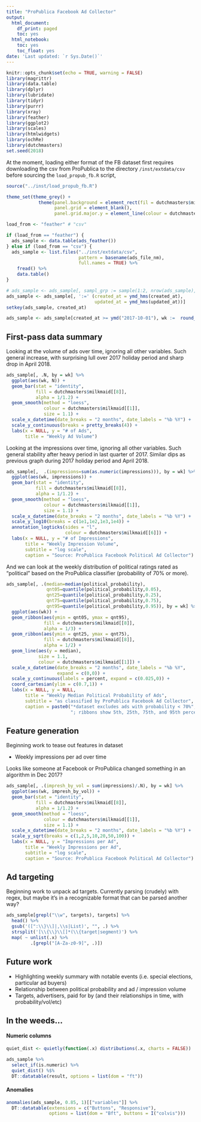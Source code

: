 ```yaml
---
title: "ProPublica Facebook Ad Collector"
output:
  html_document:
    df_print: paged
    toc: yes
  html_notebook:
    toc: yes
    toc_float: yes
date: 'Last updated: `r Sys.Date()`'
---
```


```r
knitr::opts_chunk$set(echo = TRUE, warning = FALSE)
library(magrittr)
library(data.table)
library(dplyr)
library(lubridate)
library(tidyr)
library(purrr)
library(xray)
library(feather)
library(ggplot2)
library(scales)
library(htmlwidgets)
library(ochRe)
library(dutchmasters)
set.seed(2018)
```

At the moment, loading either format of the FB dataset first requires downloading the csv from ProPublica to the directory `/inst/extdata/csv` before sourcing the `load_propub_fb.R` script,

```r
source("../inst/load_propub_fb.R")

theme_set(theme_grey() + 
            theme(panel.background = element_rect(fil = dutchmasters$milkmaid[[7]]),
                  panel.grid = element_blank(),
                  panel.grid.major.y = element_line(colour = dutchmasters$milkmaid[[6]])))
```

```r
load_from <- "feather" # "csv"

if (load_from == "feather") {
  ads_sample <- data.table(ads_feather())
} else if (load_from == "csv") {
  ads_sample <- list.files("../inst/extdata/csv",
                           pattern = basename(ads_file_nm),
                           full.names = TRUE) %>% 
    fread() %>% 
    data.table()
}
```

```r
# ads_sample <- ads_sample[, sampl_grp := sample(1:2, nrow(ads_sample), replace = TRUE)][sampl_grp == 1]
ads_sample <- ads_sample[, ':=' (created_at = ymd_hms(created_at),
                                 updated_at = ymd_hms(updated_at))]
setkey(ads_sample, created_at)

ads_sample <- ads_sample[created_at >= ymd("2017-10-01"), wk :=  round_date(created_at, "1 week")][!is.na(wk)]
```

## First-pass data summary

Looking at the volume of ads over time, ignoring all other variables. Such general increase, with surprising lull over 2017 holiday period and sharp drop in April 2018.

```r
ads_sample[, .N, by = wk] %>% 
  ggplot(aes(wk, N)) +
  geom_bar(stat = "identity",
           fill = dutchmasters$milkmaid[[8]],
           alpha = 1/1.2) +
  geom_smooth(method = "loess",
              colour = dutchmasters$milkmaid[[1]],
              size = 1.1) +
  scale_x_datetime(date_breaks = "2 months", date_labels = "%b %Y") +
  scale_y_continuous(breaks = pretty_breaks(4)) +
  labs(x = NULL, y = "# of Ads",
       title = "Weekly Ad Volume")
```

Looking at the impressions over time, ignoring all other variables. Such general stability after heavy period in last quarter of 2017. Similar dips as previous graph during 2017 holiday period and April 2018.

```r
ads_sample[,  .(impressions=sum(as.numeric(impressions))), by = wk] %>% 
  ggplot(aes(wk, impressions)) +
  geom_bar(stat = "identity",
           fill = dutchmasters$milkmaid[[8]],
           alpha = 1/1.2) +
  geom_smooth(method = "loess",
              colour = dutchmasters$milkmaid[[1]],
              size = 1.1) +
  scale_x_datetime(date_breaks = "2 months", date_labels = "%b %Y") +
  scale_y_log10(breaks = c(1e1,1e2,1e3,1e4)) +
  annotation_logticks(sides = "l", 
                      colour = dutchmasters$milkmaid[[6]]) +
  labs(x = NULL, y = "# of Impressions",
       title = "Weekly Impression Volume",
       subtitle = "log scale",
       caption = "Source: ProPublica Facebook Political Ad Collector")
```

And we can look at the weekly distribution of political ratings rated as "political" based on the ProPublica classifier (probability of 70% or more).

```r
ads_sample[, .(median=median(political_probability),
               qnt05=quantile(political_probability,0.05),
               qnt25=quantile(political_probability,0.25),
               qnt75=quantile(political_probability,0.75),
               qnt95=quantile(political_probability,0.95)), by = wk] %>% 
  ggplot(aes(wk)) +
  geom_ribbon(aes(ymin = qnt05, ymax = qnt95),
              fill = dutchmasters$milkmaid[[8]],
              alpha = 1/3) +
  geom_ribbon(aes(ymin = qnt25, ymax = qnt75),
              fill = dutchmasters$milkmaid[[8]],
              alpha = 1/2) +
  geom_line(aes(y = median),
            size = 1.1,
            colour = dutchmasters$milkmaid[[1]]) +
  scale_x_datetime(date_breaks = "2 months", date_labels = "%b %Y",
                   expand = c(0,0)) +
  scale_y_continuous(labels = percent, expand = c(0.025,0)) +
  coord_cartesian(ylim = c(0.7,1)) +
  labs(x = NULL, y = NULL,
       title = "Weekly Median Political Probability of Ads",
       subtitle = "as classified by ProPublica Facebook Ad Collector",
       caption = paste0("*dataset excludes ads with probability < 70%",
                        "; ribbons show 5th, 25th, 75th, and 95th percentile"))
```

## Feature generation

Beginning work to tease out features in dataset

- Weekly impressions per ad over time

Looks like someone at Facebook or ProPublica changed something in an algorithm in Dec 2017?

```r
ads_sample[, .(impresh_by_vol = sum(impressions)/.N), by = wk] %>% 
  ggplot(aes(wk, impresh_by_vol)) +
  geom_bar(stat = "identity",
           fill = dutchmasters$milkmaid[[8]],
           alpha = 1/1.2) +
  geom_smooth(method = "loess",
              colour = dutchmasters$milkmaid[[1]],
              size = 1.1) +
  scale_x_datetime(date_breaks = "2 months", date_labels = "%b %Y") +
  scale_y_sqrt(breaks = c(1,2,5,10,20,50,100)) +
  labs(x = NULL, y = "Impressions per Ad",
       title = "Weekly Impressions per Ad",
       subtitle = "log scale",
       caption = "Source: ProPublica Facebook Political Ad Collector")
```

## Ad targeting

Beginning work to unpack ad targets. Currently parsing (crudely) with regex, but maybe it's in a recognizable format that can be parsed another way?

```r
ads_sample[grepl("\\w", targets), targets] %>% 
  head() %>% 
  gsub('([":\\}\\]|,\\s|List)', "", .) %>%
  strsplit('[\\{\\}\\[]*(\\{target|segment)') %>%
  map( ~ unlist(.x) %>% 
         .[grepl("[A-Za-z0-9]", .)])
```

## Future work

- Highlighting weekly summary with notable events (i.e. special elections, particular ad buyers)
- Relationship between political probability and ad / impression volume
- Targets, advertisers, paid for by (and their relationships in time, with probability/vol/etc)

## In the weeds...

#### Numeric columns

```r
quiet_dist <- quietly(function(.x) distributions(.x, charts = FALSE))

ads_sample %>% 
  select_if(is.numeric) %>% 
  quiet_dist() %$% 
  DT::datatable(result, options = list(dom = "ft"))
```

#### Anomalies

```r
anomalies(ads_sample, 0.85, 1)[["variables"]] %>% 
  DT::datatable(extensions = c("Buttons", "Responsive"),
                options = list(dom = "Bft", buttons = I("colvis")))
```